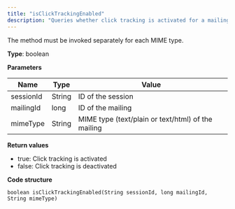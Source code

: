```yaml
---
title: "isClickTrackingEnabled"
description: "Queries whether click tracking is activated for a mailing in Optimizely Campaign."
---
```


The method must be invoked separately for each MIME type.

**Type**: boolean

**Parameters**

| Name      | Type   | Value                                              |
| --------- | ------ | -------------------------------------------------- |
| sessionId | String | ID of the session                                  |
| mailingId | long   | ID of the mailing                                  |
| mimeType  | String | MIME type (text/plain or text/html) of the mailing |

**Return values**

* true: Click tracking is activated
* false: Click tracking is deactivated

**Code structure**

`boolean isClickTrackingEnabled(String sessionId, long mailingId, String mimeType)
`